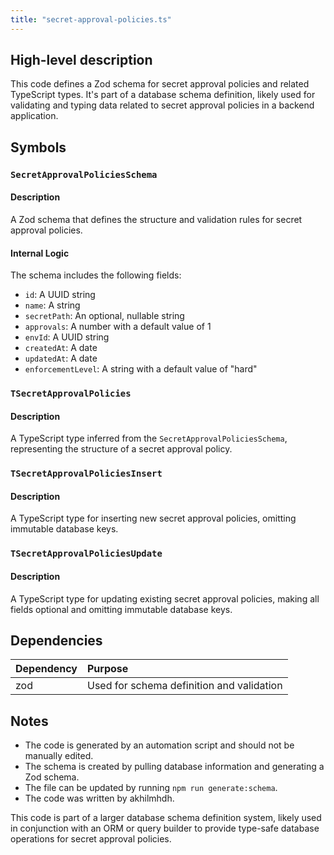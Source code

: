 ```yaml
---
title: "secret-approval-policies.ts"
---
```


## High-level description
This code defines a Zod schema for secret approval policies and related TypeScript types. It's part of a database schema definition, likely used for validating and typing data related to secret approval policies in a backend application.

## Symbols

### `SecretApprovalPoliciesSchema`
#### Description
A Zod schema that defines the structure and validation rules for secret approval policies.

#### Internal Logic
The schema includes the following fields:
- `id`: A UUID string
- `name`: A string
- `secretPath`: An optional, nullable string
- `approvals`: A number with a default value of 1
- `envId`: A UUID string
- `createdAt`: A date
- `updatedAt`: A date
- `enforcementLevel`: A string with a default value of "hard"

### `TSecretApprovalPolicies`
#### Description
A TypeScript type inferred from the `SecretApprovalPoliciesSchema`, representing the structure of a secret approval policy.

### `TSecretApprovalPoliciesInsert`
#### Description
A TypeScript type for inserting new secret approval policies, omitting immutable database keys.

### `TSecretApprovalPoliciesUpdate`
#### Description
A TypeScript type for updating existing secret approval policies, making all fields optional and omitting immutable database keys.

## Dependencies
| Dependency | Purpose |
|:-----------|:--------|
| zod | Used for schema definition and validation |

## Notes
- The code is generated by an automation script and should not be manually edited.
- The schema is created by pulling database information and generating a Zod schema.
- The file can be updated by running `npm run generate:schema`.
- The code was written by akhilmhdh.

This code is part of a larger database schema definition system, likely used in conjunction with an ORM or query builder to provide type-safe database operations for secret approval policies.